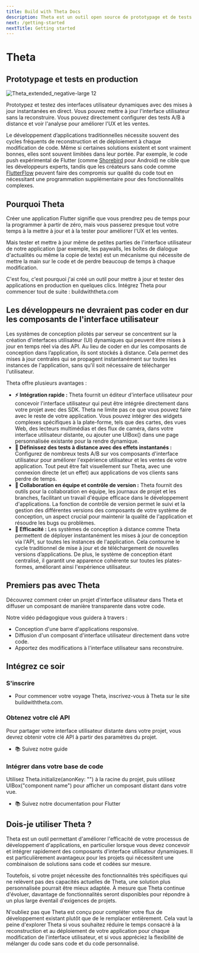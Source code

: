 ```yaml
---
title: Build with Theta Docs
description: Theta est un outil open source de prototypage et de tests en production
next: /getting-started
nextTitle: Getting started
---
```


# Theta

## Prototypage et tests en production

![Theta_extended_negative-large 12](https://github.com/buildwiththeta/buildwiththeta/assets/49411143/ec0a50fc-e946-4750-95c5-1af84776f461)

Prototypez et testez des interfaces utilisateur dynamiques avec des mises à jour instantanées en direct. Vous pouvez mettre à jour l'interface utilisateur sans la reconstruire. Vous pouvez directement configurer des tests A/B à distance et voir l'analyse pour améliorer l'UX et les ventes.

Le développement d’applications traditionnelles nécessite souvent des cycles fréquents de reconstruction et de déploiement à chaque modification de code. Même si certaines solutions existent et sont vraiment bonnes, elles sont souvent limitées dans leur portée. Par exemple, le code push expérimental de Flutter (comme [Shorebird](https://shorebird.dev) pour Android) ne cible que les développeurs experts, tandis que les créateurs sans code comme [FlutterFlow](https://flutterflow.io) peuvent faire des compromis sur qualité du code tout en nécessitant une programmation supplémentaire pour des fonctionnalités complexes.

## Pourquoi Theta

Créer une application Flutter signifie que vous prendrez peu de temps pour la programmer à partir de zéro, mais vous passerez presque tout votre temps à la mettre à jour et à la tester pour améliorer l'UX et les ventes.

Mais tester et mettre à jour même de petites parties de l'interface utilisateur de notre application (par exemple, les paywalls, les boîtes de dialogue d'actualités ou même la copie de texte) est un mécanisme qui nécessite de mettre la main sur le code et de perdre beaucoup de temps à chaque modification.

C'est fou, c'est pourquoi j'ai créé un outil pour mettre à jour et tester des applications en production en quelques clics. Intégrez Theta pour commencer tout de suite : buildwiththeta.com

## Les développeurs ne devraient pas coder en dur les composants de l'interface utilisateur

Les systèmes de conception pilotés par serveur se concentrent sur la création d'interfaces utilisateur (UI) dynamiques qui peuvent être mises à jour en temps réel via des API. Au lieu de coder en dur les composants de conception dans l’application, ils sont stockés à distance. Cela permet des mises à jour centrales qui se propagent instantanément sur toutes les instances de l'application, sans qu'il soit nécessaire de télécharger l'utilisateur.

Theta offre plusieurs avantages :

- **⚡️ Intégration rapide :** Theta fournit un éditeur d'interface utilisateur pour concevoir l'interface utilisateur qui peut être intégrée directement dans votre projet avec des SDK. Theta ne limite pas ce que vous pouvez faire avec le reste de votre application. Vous pouvez intégrer des widgets complexes spécifiques à la plate-forme, tels que des cartes, des vues Web, des lecteurs multimédias et des flux de caméra, dans votre interface utilisateur distante, ou ajouter une UIBox() dans une page personnalisée existante pour la rendre dynamique.
- **🔀 Définissez des tests à distance avec des effets instantanés :** Configurez de nombreux tests A/B sur vos composants d'interface utilisateur pour améliorer l'expérience utilisateur et les ventes de votre application. Tout peut être fait visuellement sur Theta, avec une connexion directe (et un effet) aux applications de vos clients sans perdre de temps.
- **🧋 Collaboration en équipe et contrôle de version :** Theta fournit des outils pour la collaboration en équipe, les journaux de projet et les branches, facilitant un travail d'équipe efficace dans le développement d'applications. La fonction de contrôle de version permet le suivi et la gestion des différentes versions des composants de votre système de conception, un aspect crucial pour maintenir la qualité de l'application et résoudre les bugs ou problèmes.
- **💫 Efficacité :** Les systèmes de conception à distance comme Theta permettent de déployer instantanément les mises à jour de conception via l'API, sur toutes les instances de l'application. Cela contourne le cycle traditionnel de mise à jour et de téléchargement de nouvelles versions d’applications. De plus, le système de conception étant centralisé, il garantit une apparence cohérente sur toutes les plates-formes, améliorant ainsi l'expérience utilisateur.

## Premiers pas avec Theta

Découvrez comment créer un projet d'interface utilisateur dans Theta et diffuser un composant de manière transparente dans votre code.

Notre vidéo pédagogique vous guidera à travers :

- Conception d'une barre d'applications responsive.
- Diffusion d'un composant d'interface utilisateur directement dans votre code.
- Apportez des modifications à l'interface utilisateur sans reconstruire.

<YouTube id="oFed0NIqBZI" />

## Intégrez ce soir

### S'inscrire

- Pour commencer votre voyage Theta, inscrivez-vous à Theta sur le site buildwiththeta.com.

### Obtenez votre clé API

Pour partager votre interface utilisateur distante dans votre projet, vous devrez obtenir votre clé API à partir des paramètres du projet.
- 📚 Suivez notre guide

### Intégrer dans votre base de code

Utilisez Theta.initialize(anonKey: "") à la racine du projet, puis utilisez UIBox("component name") pour afficher un composant distant dans votre vue.
- 📚 Suivez notre documentation pour Flutter

## Dois-je utiliser Theta ?

Theta est un outil permettant d'améliorer l'efficacité de votre processus de développement d'applications, en particulier lorsque vous devez concevoir et intégrer rapidement des composants d'interface utilisateur dynamiques. Il est particulièrement avantageux pour les projets qui nécessitent une combinaison de solutions sans code et codées sur mesure.

Toutefois, si votre projet nécessite des fonctionnalités très spécifiques qui ne relèvent pas des capacités actuelles de Theta, une solution plus personnalisée pourrait être mieux adaptée. À mesure que Theta continue d'évoluer, davantage de fonctionnalités seront disponibles pour répondre à un plus large éventail d'exigences de projets.

N'oubliez pas que Theta est conçu pour compléter votre flux de développement existant plutôt que de le remplacer entièrement. Cela vaut la peine d'explorer Theta si vous souhaitez réduire le temps consacré à la reconstruction et au déploiement de votre application pour chaque modification de l'interface utilisateur, et si vous appréciez la flexibilité de mélanger du code sans code et du code personnalisé.
